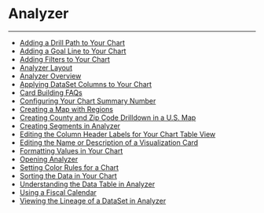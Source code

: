 


Analyzer
========
***
* [Adding a Drill Path to Your Chart](..\..\article\adding_a_drill_path_to_your_chart\index.qmd)
* [Adding a Goal Line to Your Chart](..\..\article\adding_a_goal_line_to_your_chart\index.qmd)
* [Adding Filters to Your Chart](..\..\article\adding_filters_to_your_chart\index.qmd)
* [Analyzer Layout](..\..\article\analyzer_layout\index.qmd)
* [Analyzer Overview](..\..\article\analyzer_overview\index.qmd)
* [Applying DataSet Columns to Your Chart](..\..\article\applying_dataset_columns_to_your_chart\index.qmd)
* [Card Building FAQs](..\..\article\card_building_faqs\index.qmd)
* [Configuring Your Chart Summary Number](..\..\article\configuring_your_chart_summary_number\index.qmd)
* [Creating a Map with Regions](..\..\article\creating_a_map_with_regions\index.qmd)
* [Creating County and Zip Code Drilldown in a U.S. Map](..\..\article\creating_county_and_zip_code_drilldown_in_a_us_map\index.qmd)
* [Creating Segments in Analyzer](..\..\article\creating_segments_in_analyzer\index.qmd)
* [Editing the Column Header Labels for Your Chart Table View](..\..\article\editing_the_column_header_labels_for_your_chart_table_view\index.qmd)
* [Editing the Name or Description of a Visualization Card](..\..\article\editing_the_name_or_description_of_a_visualization_card\index.qmd)
* [Formatting Values in Your Chart](..\..\article\formatting_values_in_your_chart\index.qmd)
* [Opening Analyzer](..\..\article\opening_analyzer\index.qmd)
* [Setting Color Rules for a Chart](..\..\article\setting_color_rules_for_a_chart\index.qmd)
* [Sorting the Data in Your Chart](..\..\article\sorting_the_data_in_your_chart\index.qmd)
* [Understanding the Data Table in Analyzer](..\..\article\understanding_the_data_table_in_analyzer\index.qmd)
* [Using a Fiscal Calendar](..\..\article\using_a_fiscal_calendar\index.qmd)
* [Viewing the Lineage of a DataSet in Analyzer](..\..\article\viewing_the_lineage_of_a_dataset_in_analyzer\index.qmd)
